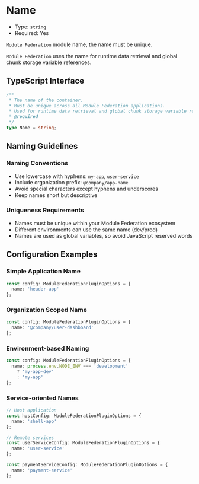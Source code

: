 # Name

- Type: `string`
- Required: Yes

`Module Federation` module name, the name must be unique.

`Module Federation` uses the name for runtime data retrieval and global chunk storage variable references.

## TypeScript Interface

```ts
/**
 * The name of the container.
 * Must be unique across all Module Federation applications.
 * Used for runtime data retrieval and global chunk storage variable references.
 * @required
 */
type Name = string;
```

## Naming Guidelines

### Naming Conventions

- Use lowercase with hyphens: `my-app`, `user-service`
- Include organization prefix: `@company/app-name`
- Avoid special characters except hyphens and underscores
- Keep names short but descriptive

### Uniqueness Requirements

- Names must be unique within your Module Federation ecosystem
- Different environments can use the same name (dev/prod)
- Names are used as global variables, so avoid JavaScript reserved words

## Configuration Examples

### Simple Application Name

```ts
const config: ModuleFederationPluginOptions = {
  name: 'header-app'
};
```

### Organization Scoped Name

```ts
const config: ModuleFederationPluginOptions = {
  name: '@company/user-dashboard'
};
```

### Environment-based Naming

```ts
const config: ModuleFederationPluginOptions = {
  name: process.env.NODE_ENV === 'development' 
    ? 'my-app-dev'
    : 'my-app'
};
```

### Service-oriented Names

```ts
// Host application
const hostConfig: ModuleFederationPluginOptions = {
  name: 'shell-app'
};

// Remote services
const userServiceConfig: ModuleFederationPluginOptions = {
  name: 'user-service'
};

const paymentServiceConfig: ModuleFederationPluginOptions = {
  name: 'payment-service'
};
```
